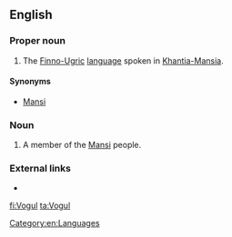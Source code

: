 ==English==

===Proper noun===
{{en-proper noun}}

# The [[Finno-Ugric]] [[language]] spoken in [[Khantia-Mansia]].

====Synonyms====
* [[Mansi]]

===Noun===
{{en-noun}}

# {{context|dated|lang=en}} A member of the [[Mansi]] people.

===External links===
* {{ethnologue|code=mns}}

[[Category:en:Languages]]

[[fi:Vogul]]
[[ta:Vogul]]